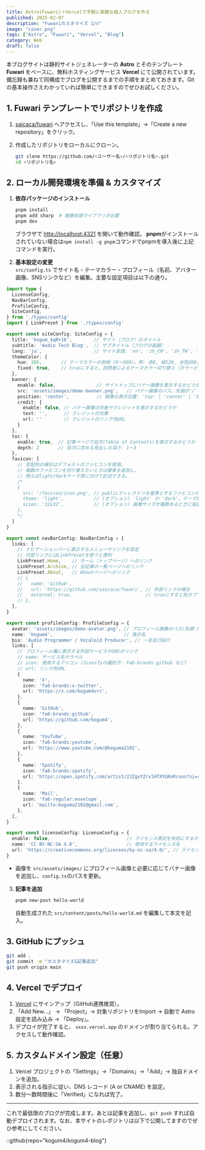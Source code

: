 ```yaml
---
title: Astro(Fuwari)＋Vercelで手軽に素敵な個人ブログを作る
published: 2025-02-07
description: "Fuwariカスタマイズ 1/n"
image: "cover.png"
tags: ["Astro", "Fuwari", "Vercel", "Blog"]
category: Web
draft: false
---
```


本ブログサイトは静的サイトジェネレーターの **Astro** とそのテンプレート **Fuwari** をベースに、無料ホスティングサービス **Vercel** にて公開されています。備忘録も兼ねて同構成でブログを公開するまでの手順をまとめておきます。Gitの基本操作さえわかっていれば簡単にできますのでぜひお試しください。

## 1. Fuwari テンプレートでリポジトリを作成

1. [saicaca/fuwari](https://github.com/saicaca/fuwari) へアクセスし、「Use this template」→「Create a new repository」をクリック。

2. 作成したリポジトリをローカルにクローン。
   ```bash
   git clone https://github.com/<ユーザー名>/<リポジトリ名>.git
   cd <リポジトリ名>
   ```

## 2. ローカル開発環境を準備 & カスタマイズ

1. **依存パッケージのインストール**  
   ```bash
   pnpm install
   pnpm add sharp  # 画像処理ライブラリが必要
   pnpm dev
   ```
   ブラウザで [http://localhost:4321](http://localhost:4321) を開いて動作確認。 **pnpm**がインストールされていない場合は`npm install -g pnpm`コマンドでpnpmを導入後に上記コマンドを実行。

2. **基本設定の変更**  
  `src/config.ts` でサイト名・テーマカラー・プロフィール（名前、アバター画像、SNSリンクなど）を編集。主要な設定項目は以下の通り。 
  ```typescript
  import type {
    LicenseConfig,
    NavBarConfig,
    ProfileConfig,
    SiteConfig,
  } from './types/config'
  import { LinkPreset } from './types/config'

  export const siteConfig: SiteConfig = {
    title: 'kogum_$qR+16',        // サイト（ブログ）のタイトル
    subtitle: 'Audio Tech Blog',  // サブタイトル（ブログの副題）
    lang: 'ja',                   // サイト言語: 'en', 'zh_CN', 'zh_TW', 'ja', 'ko', 'es', 'th' など
    themeColor: {
      hue: 265,       // テーマカラーの色相 (0〜360)。例: 赤0, 緑120, 水色200, ピンク345 等
      fixed: true,    // trueにすると、訪問者によるテーマカラー切り替え（カラーピッカー）を隠す
    },
    banner: {
      enable: false,               // サイトトップにバナー画像を表示するかどうか
      src: 'assets/images/demo-banner.png',   // バナー画像のパス。先頭が'/'ならpublic直下、そうでなければsrc/assets内
      position: 'center',          // 画像の表示位置: 'top' | 'center' | 'bottom'
      credit: {
        enable: false, // バナー画像の作者やクレジットを表示するかどうか
        text: '',      // クレジットの文章
        url: ''        // クレジットのリンク先URL
      }
    },
    toc: {
      enable: true,  // 記事ページで目次(Table of Contents)を表示するかどうか
      depth: 2       // 目次に含める見出しの深さ: 1〜3
    },
    favicon: [
      // 空配列の場合はデフォルトのファビコンを使用。
      // 複数のファビコンを切り替えたいときは要素を追加し、
      // 例えばlight/darkテーマ用に分けて記述できる。
      /*
      {
        src: '/favicon/icon.png', // publicディレクトリを基準とするファビコンのパス
        theme: 'light',           // (オプション) 'light' か 'dark'。テーマ別ファビコンがある場合に設定
        sizes: '32x32',           // (オプション) 画像サイズが複数あるときに指定
      },
      */
    ]
  }

  export const navBarConfig: NavBarConfig = {
    links: [
      // ナビゲーションバーに表示するメニューやリンクを設定
      // 内部リンクにはLinkPresetを使うと便利
      LinkPreset.Home,    // ホーム（トップページ）へのリンク
      LinkPreset.Archive, // 全記事の一覧ページへのリンク
      LinkPreset.About,   // Aboutページへのリンク
      // {
      //   name: 'GitHub',
      //   url: 'https://github.com/saicaca/fuwari', // 外部リンクの場合
      //   external: true,                           // trueにすると別タブで開き、外部リンクアイコンを表示
      // },
    ],
  }

  export const profileConfig: ProfileConfig = {
    avatar: 'assets/images/demo-avatar.png', // プロフィール画像のパス(先頭'/'なしはsrc/assets/images基準)
    name: 'kogum4',                          // 表示名
    bio: 'Audio Programmer / Vocaloid Producer', // 一言自己紹介
    links: [
      // プロフィール欄に表示する外部サービスやSNSのリンク
      // name: サービス名やラベル
      // icon: 使用するアイコン (Iconifyの識別子: fa6-brands:github など)
      // url: リンク先URL
      {
        name: 'X',
        icon: 'fa6-brands:x-twitter',
        url: 'https://x.com/kogum4vrc',
      },
      {
        name: 'GitHub',
        icon: 'fa6-brands:github',
        url: 'https://github.com/kogum4',
      },
      {
        name: 'YouTube',
        icon: 'fa6-brands:youtube',
        url: 'https://www.youtube.com/@koguma2102',
      },
      {
        name: 'Spotify',
        icon: 'fa6-brands:spotify',
        url: 'https://open.spotify.com/artist/2JZgxYZrxlHfXYGRoRruon?si=skWqYMu0TAioPRpnmwMzFA',
      },
      {
        name: 'Mail',
        icon: 'fa6-regular:envelope',
        url: 'mailto:koguma2102@gmail.com',
      },
    ],
  }

  export const licenseConfig: LicenseConfig = {
    enable: false,                            // ライセンス表記を有効にするかどうか
    name: 'CC BY-NC-SA 4.0',                  // 使用するライセンス名
    url: 'https://creativecommons.org/licenses/by-nc-sa/4.0/', // ライセンスURL
  }
  ```

   - 画像を `src/assets/images/` にプロフィール画像と必要に応じてバナー画像を追加し、`config.ts`のパスを更新。

3. **記事を追加**  
   ```bash
   pnpm new-post hello-world
   ```
   自動生成された `src/content/posts/hello-world.md` を編集して本文を記入。

## 3. GitHub にプッシュ

```bash
git add .
git commit -m "カスタマイズ&記事追加"
git push origin main
```

## 4. Vercel でデプロイ

1. [Vercel](https://vercel.com/) にサインアップ（GitHub連携推奨）。  
2. 「Add New...」 → 「Project」→ 対象リポジトリをImport → 自動で Astro 設定を読み込み → 「Deploy」。  
3. デプロイが完了すると、 `xxxx.vercel.app` のドメインが割り当てられる。アクセスして動作確認。

## 5. カスタムドメイン設定（任意）

1. Vercel プロジェクトの「Settings」→「Domains」→「Add」→ 独自ドメインを追加。  
2. 表示される指示に従い、DNS レコード (A or CNAME) を設定。  
3. 数分～数時間後に「Verified」になれば完了。
---
これで最低限のブログが完成します。あとは記事を追加し、`git push` すれば自動デプロイされます。なお、本サイトのレポジトリは以下で公開してますのでぜひ参考にしてください。

::github{repo="kogum4/kogum4-blog"}